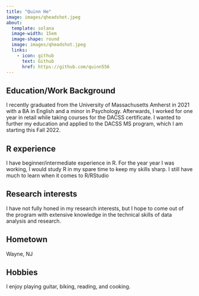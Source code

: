```yaml
---
title: "Quinn He"
image: images/qheadshot.jpeg
about:
  template: solana
  image-width: 15em
  image-shape: round
  image: images/qheadshot.jpeg
  links:
    - icon: github
      text: Github
      href: https://github.com/quinn556
---
```


## Education/Work Background

I recently graduated from the University of Massachusetts Amherst in 2021 with a BA in English and a minor in Psychology. Afterwards, I worked for one year in retail while taking courses for the DACSS certificate. I wanted to further my education and applied to the DACSS MS program, which I am starting this Fall 2022. 

## R experience

I have beginner/intermediate experience in R. For the year year I was working, I would study R in my spare time to keep my skills sharp. I still have much to learn when it comes to R/RStudio

## Research interests

I have not fully honed in my research interests, but I hope to come out of the program with extensive knowledge in the technical skills of data analysis and research. 

## Hometown

Wayne, NJ

## Hobbies

I enjoy playing guitar, biking, reading, and cooking.


